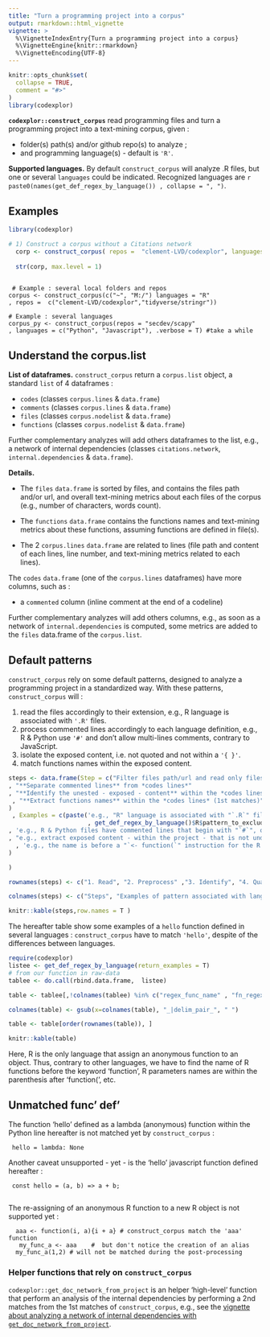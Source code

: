 ```yaml
---
title: "Turn a programming project into a corpus"
output: rmarkdown::html_vignette
vignette: >
  %\VignetteIndexEntry{Turn a programming project into a corpus}
  %\VignetteEngine{knitr::rmarkdown}
  %\VignetteEncoding{UTF-8}
---
```


```r
knitr::opts_chunk$set(
  collapse = TRUE,
  comment = "#>"
)
library(codexplor)

```

**`codexplor::construct_corpus`** read programming files and turn a programming project into a text-mining corpus, given :

- folder(s) path(s) and/or github repo(s) to analyze ;
- and programming language(s) - default is `'R'`.

**Supported languages.** By default `construct_corpus` will analyze .R files, but one or several `languages` could be indicated. Recognized languages are `r paste0(names(get_def_regex_by_language()) , collapse = ", ")`. 

## Examples


```r
library(codexplor)

# 1) Construct a corpus without a Citations network
  corp <- construct_corpus( repos =  "clement-LVD/codexplor", languages = "R")
  
  str(corp, max.level = 1) 
  
```

     # Example : several local folders and repos
    corpus <- construct_corpus(c("~", "M:/") languages = "R"
    , repos =  c("clement-LVD/codexplor","tidyverse/stringr"))
   
    # Example : several languages
    corpus_py <- construct_corpus(repos = "secdev/scapy"
    , languages = c("Python", "Javascript"), .verbose = T) #take a while


## Understand the corpus.list
**List of dataframes.** `construct_corpus` return a `corpus.list` object, a standard `list` of 4 dataframes : 

- `codes` (classes `corpus.lines` & `data.frame`)
- `comments` (classes `corpus.lines` & `data.frame`)
- `files` (classes `corpus.nodelist` & `data.frame`)
- `functions` (classes `corpus.nodelist` & `data.frame`)

Further complementary analyzes will add others dataframes to the list, e.g., a network of internal dependencies (classes `citations.network`, `internal.dependencies` & `data.frame`).


**Details.** 

- The `files` `data.frame` is sorted by files, and contains the files path and/or url, and overall text-mining metrics about each files of the corpus (e.g., number of characters, words count).

- The `functions` `data.frame` contains the functions names and text-mining metrics about these functions, assuming functions are defined in file(s).

- The 2 `corpus.lines` `data.frame` are related to lines (file path and content of each lines, line number, and text-mining metrics related to each lines). 

The `codes` `data.frame` (one of the `corpus.lines` dataframes) have more columns, such as :

- a `commented` column (inline comment at the end of a codeline)
<!-- - and a `matches` column that contain internally-exposed functions names, e.g., if a `pol  <- function` is defined within a file, the 1st `matches` corresponding entry for this line will be `'pol'`. -->

Further complementary analyzes will add others columns, e.g., as soon as a network of `internal.dependencies` is computed, some metrics are added to the `files` data.frame of the `corpus.list`.

## Default patterns
`construct_corpus` rely on some default patterns, designed to analyze a programming project in a standardized way. 
With these patterns, `construct_corpus` will :

1. read the files accordingly to their extension, e.g., R language is associated with `'.R'` files. 
2. process commented lines accordingly to each language definition, e.g., R & Python use `'#'` and don't allow multi-lines comments, contrary to JavaScript.
3. isolate the exposed content, i.e. not quoted and not within a `'{ }'`.
3. match functions names within the exposed content.

```r

steps <- data.frame(Step = c("Filter files path/url and read only files with correct extension(s)"  
, "**Separate commented lines** from *codes lines*"  
, "**Identify the unested - exposed - content** within the *codes lines*, in order to exclude the non-exposed functions (*aka* nested functions) from the matches of the next step"
 , "**Extract functions names** within the *codes lines* (1st matches)"
)
 , Examples = c(paste('e.g., "R" language is associated with "`.R`" files and a default filtering pattern (i.e."'
                      , get_def_regex_by_language()$R$pattern_to_exclude, '")'  )
, 'e.g., R & Python files have commented lines that begin with "`#`", others languages commented lines begin with "`//`". Commented blocks on several lines use ("`/*`")'
, "e.g., extract exposed content - within the project - that is not under a block of code delimitor such as '{' and '}' for the R language"
  , 'e.g., the name is before a "`<- function(`" instruction for the R programming language'
)

)

rownames(steps) <- c("1. Read", "2. Preprocess" ,"3. Identify", "4. Qualify")

colnames(steps) <- c("Steps", "Examples of pattern associated with language(s)")

knitr::kable(steps,row.names = T )

```

The hereafter table show some examples of a `hello` function defined in several languages : `construct_corpus` have to match `'hello'`, despite of the differences between languages.

```r
require(codexplor)
listee <- get_def_regex_by_language(return_examples = T)
# from our function in raw-data
tablee <- do.call(rbind.data.frame,  listee) 

table <- tablee[,!colnames(tablee) %in% c("regex_func_name" , "fn_regex", "local_file_ext", "nested_codes")]

colnames(table) <- gsub(x=colnames(table), "_|delim_pair_", " ")

table <- table[order(rownames(table)), ]  

knitr::kable(table)

```

Here, R is the only language that assign an anonymous function to an object. Thus, contrary to other languages, we have to find the name of R functions before the keyword 'function', R parameters names are within the parenthesis after 'function(', etc. 

## Unmatched func' def'
The function 'hello' defined as a lambda (anonymous) function within the Python line hereafter is not matched yet by `construct_corpus` :

     hello = lambda: None

Another caveat unsupported - yet - is the 'hello' javascript function defined hereafter :

     const hello = (a, b) => a + b;
     
The re-assigning of an anonymous R function to a new R object is not supported yet :
      
      aaa <- function(i, a){i + a} # construct_corpus match the 'aaa' function
       my_func_a <- aaa    #  but don't notice the creation of an alias
      my_func_a(1,2) # will not be matched during the post-processing 

### Helper functions that rely on `construct_corpus`
`codexplor::get_doc_network_from_project` is an helper 'high-level' function that perform an analysis of the internal dependencies by performing a 2nd matches from the 1st matches of `construct_corpus`, e.g., see the [vignette about analyzing a network of internal dependencies with `get_doc_network_from_project`](https://clement-lvd.github.io/codexplor/articles/vignette_citations.network_df_of_internal.dependencies.html).
